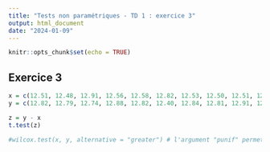 ```yaml
---
title: "Tests non paramétriques - TD 1 : exercice 3"
output: html_document
date: "2024-01-09"
---
```


```r
knitr::opts_chunk$set(echo = TRUE)
```

## Exercice 3

```r
x = c(12.51, 12.48, 12.91, 12.56, 12.58, 12.82, 12.53, 12.50, 12.51, 12.42)
y = c(12.82, 12.79, 12.74, 12.88, 12.82, 12.40, 12.84, 12.81, 12.91, 12.39)

z = y - x
t.test(z)
```

```r
#wilcox.test(x, y, alternative = "greater") # l'argument "punif" permet d'effectuer le test de Kolmogorov avec la fonction de répartition d'une loi uniforme sur [0, 1]
```

